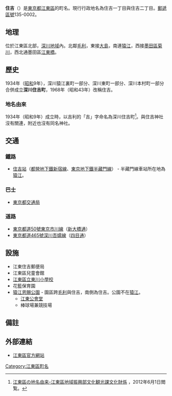 {{Pathnav|日本|東京都|[[江東區_(東京都)|江東區]]|'''住吉'''|hide=y|frame=1}}
{{Infobox Settlement
|official_name = 住吉
|native_name =
|settlement_type = [[町|町]]
|image_skyline = Sarue onshi park06s3200.jpg
|imagesize = 250px
|image_caption = 猿江恩賜公園南園、猿江材木藏跡
|image_flag =
|image_seal =
| image_map =
| map_caption =
| pushpin_map =
|subdivision_type = [[國家|國家]]
|subdivision_name = [[File:Flag_of_Japan.svg|border]] [[日本|日本]]
|subdivision_type1 = [[都道府縣|都道府縣]]
|subdivision_name1 = [[File:Flag_of_Tokyo_Prefecture.svg|25px]] [[東京都|東京都]]
|subdivision_type2 = [[東京都區部|特別區]]
|subdivision_name2 = [[File:Flag_of_Koto,_Tokyo.svg|25px]] [[江東區_(東京都)|江東區]]
|established_title =
|established_date =
|government_type =
|leader_title =
|leader_name =
|area_magnitude =
|area_total_sq_mi =
|area_total_km2 =
|area_land_sq_mi =
|area_land_km2 =
|area_urban_sq_mi =
|area_urban_km2 =
|area_metro_km2 =
|area_metro_sq_mi =
|population_as_of= 2013年（平成25年）8月1日
|population_footnotes =
|population_total = 4758<ref>[http://www.city.koto.lg.jp/profile/koto/5353/15817/file/H25.8.pdf 江東区の世帯と人口（住民基本台帳による） 区民部区民課 平成25年8月1日現在]{{dead link|date=2017年11月 |bot=InternetArchiveBot |fix-attempted=yes }}</ref>
|population_urban =
|population_metro =
|population_density_sq_mi =
|population_density_km2 =
| timezone = [[日本標準時間|JST]]
| utc_offset = +9
|timezone_DST =
|utc_offset_DST =
|latd=|latm=|lats=|latNS=
|longd=|longm=|longs=|longEW=
|elevation_footnotes=
|elevation_m =
|elevation_ft =
|postal_code_type = [[郵遞區號|郵遞區號]]
|postal_code = 135-0002
|area_code =
|website =
|footnotes =
}}
'''住吉'''（{{jpn|j=住吉|hg=すみよし|rm=Sumiyoshi|f=y}}）是[[東京都|東京都]][[江東區_(東京都)|江東區]]的町名。現行行政地名為住吉一丁目與住吉二丁目。[[郵遞區號|郵遞區號]]135-0002。

== 地理 ==
位於江東區北部，[[深川區|深川地域]]內。北鄰[[毛利_(江東區)|毛利]]，東接[[大島_(江東區)|大島]]，南連[[猿江|猿江]]，西接[[墨田區|墨田區]][[菊川_(墨田區)|菊川]]，西北通墨田區[[江東橋|江東橋]]。

== 歷史 ==
1934年（[[昭和|昭和]]9年），深川猿江裏町一部分、深川東町一部分、深川本村町一部分合併成立'''深川住吉町'''，1968年（昭和43年）改稱住吉。

=== 地名由來 ===
1934年（昭和9年）成立時，以吉利的「吉」字命名為深川住吉町<ref name="yura">[http://www.city.koto.lg.jp/seikatsu/shogai-gakushu/6378/6379.html 江東區の地名由来-江東區地域振興部文化観光課文化財係] {{Wayback|url=http://www.city.koto.lg.jp/seikatsu/shogai-gakushu/6378/6379.html |date=20130719163650 }}，2012年6月1日閲覧。</ref>。與住吉神社沒有關連，附近也沒有同名神社。

== 交通 ==
=== 鐵路 ===
* [[住吉站_(東京都)|住吉站]]（[[都營地下鐵新宿線|都營地下鐵新宿線]]、[[東京地下鐵半藏門線|東京地下鐵半藏門線]]） - 半藏門線車站所在地為[[猿江|猿江]]。

=== 巴士 ===
* [[東京都交通局|東京都交通局]]
=== 道路 ===
* [[東京都道、千葉縣道50號東京市川線|東京都道50號東京市川線]]（[[新大橋通|新大橋通]]）
* [[東京都道465號深川吾嬬線|東京都道465號深川吾嬬線]]（[[四目通|四目通]]）
 
== 設施 ==
* 江東住吉郵便局
* 江東區兒童會館
* [[江東區立東川小學校|江東區立東川小學校]]
* 花籃保育園
* [[猿江恩賜公園|猿江恩賜公園]] - 園區跨[[毛利_(江東區)|毛利]]與住吉，南側為住吉。公園不在[[猿江|猿江]]。
** [[江東公會堂|江東公會堂]]
** 棒球場兼競技場

== 備註 ==
{{reflist}}

== 外部連結 ==
* [http://www.city.koto.lg.jp/ 江東區官方網站]{{Wayback|url=http://www.city.koto.lg.jp/ |date=20130723024418 }}

{{江東區的町名}}

{{DEFAULTSORT:Sumiyoshi}}
[[Category:江東區町名|Category:江東區町名]]